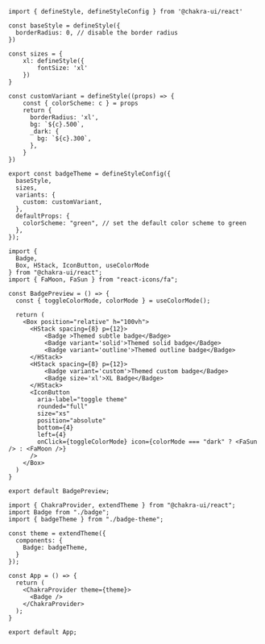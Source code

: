 <SandpackEditor>

```tsx badge-theme.tsx
import { defineStyle, defineStyleConfig } from '@chakra-ui/react'

const baseStyle = defineStyle({
  borderRadius: 0, // disable the border radius
})

const sizes = {
    xl: defineStyle({
        fontSize: 'xl'
    })
}

const customVariant = defineStyle((props) => {
    const { colorScheme: c } = props
    return {
      borderRadius: 'xl',
      bg: `${c}.500`,
      _dark: {
        bg: `${c}.300`,
      },
    }
})

export const badgeTheme = defineStyleConfig({
  baseStyle,
  sizes,
  variants: {
    custom: customVariant,
  },
  defaultProps: {
    colorScheme: "green", // set the default color scheme to green
  },
});
```

``` tsx badge.tsx
import {
  Badge,
  Box, HStack, IconButton, useColorMode
} from "@chakra-ui/react";
import { FaMoon, FaSun } from "react-icons/fa";

const BadgePreview = () => {
  const { toggleColorMode, colorMode } = useColorMode();

  return (
    <Box position="relative" h="100vh">
      <HStack spacing={8} p={12}>
          <Badge >Themed subtle badge</Badge>
          <Badge variant='solid'>Themed solid badge</Badge>
          <Badge variant='outline'>Themed outline badge</Badge>
      </HStack>
      <HStack spacing={8} p={12}>
          <Badge variant='custom'>Themed custom badge</Badge>
          <Badge size='xl'>XL Badge</Badge>
      </HStack>
      <IconButton
        aria-label="toggle theme"
        rounded="full"
        size="xs"
        position="absolute"
        bottom={4}
        left={4}
        onClick={toggleColorMode} icon={colorMode === "dark" ? <FaSun /> : <FaMoon />}
      />
    </Box>
  )
}

export default BadgePreview;
```

```tsx App.tsx
import { ChakraProvider, extendTheme } from "@chakra-ui/react";
import Badge from "./badge";
import { badgeTheme } from "./badge-theme";

const theme = extendTheme({
  components: {
    Badge: badgeTheme,
  }
});

const App = () => {
  return (
    <ChakraProvider theme={theme}>
      <Badge />
    </ChakraProvider>
  );
}

export default App;
```

</SandpackEditor>